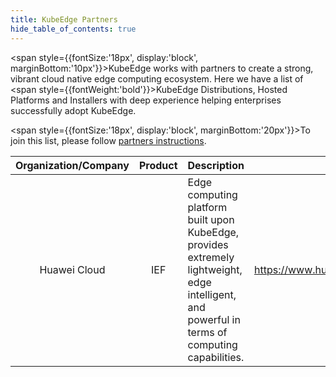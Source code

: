 ```yaml
---
title: KubeEdge Partners
hide_table_of_contents: true
---
```


<span style={{fontSize:'18px', display:'block', marginBottom:'10px'}}>KubeEdge works with partners to create a strong, vibrant cloud native edge computing ecosystem. Here we have a list of <span style={{fontWeight:'bold'}}>KubeEdge Distributions, Hosted Platforms and Installers</span> with deep experience helping enterprises successfully adopt KubeEdge.</span>


<span style={{fontSize:'18px', display:'block', marginBottom:'20px'}}>To join this list, please follow <a href="https://kubeedge.io/docs/community/partners" target="_blank">partners instructions</a>.</span>

| Organization/Company   | Product  | Description | Website |
|          :-:           |   :-:    |-------------|---------|
| Huawei Cloud           |   IEF    | Edge computing platform built upon KubeEdge, provides extremely lightweight, edge intelligent, and powerful in terms of computing capabilities.        | https://www.huaweicloud.com/product/ief.html     |

